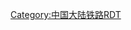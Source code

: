{{Routemap|title=牡佳客运专线|inline=<includeonly>1</includeonly>|map=
CONTg~~  ~~ ~~{{RoutemapRoute|Licon=u|[[图佳铁路]]往[[图们站]]方向}}
\ABZg+l\CONTfq~~ ~~ ~~{{RoutemapRoute|Licon=r|[[滨绥铁路]]往[[哈尔滨站]]方向}}
\ABZg+l\CONTfq~~ ~~ ~~{{RoutemapRoute|Licon=r|[[哈牡客运专线]]往[[哈尔滨站]]方向}}
BHF~~ 0~~[[牡丹江站]]
CONTgq\ABZglr\STR+r~~ ~~ ~~{{RoutemapRoute|Licon=l|[[滨绥铁路]]往[[绥芬河站]]方向}}
\\STRl\KRZo\STR+r
\\STR+l\STRr\LSTRe~~  ~~ ~~{{RoutemapRoute|Licon=d|[[图佳铁路]]往[[佳木斯站]]方向}}
HST~~ 17~~[[桦林东站]]
HST~~ 90~~[[林口南站]]
HST~~ 141~~[[鸡西西站]]
CONTgq\KRZo\CONTfq~~ ~~ ~~{{RoutemapRoute|Licon=l|[[林密铁路]]往[[鸡西站]]方向}}
HST~~ 195~~[[七台河西站]]
CONTgq\KRZo\CONTfq~~ ~~ ~~{{RoutemapRoute|Licon=l|[[勃七铁路]]往[[七台河站]]方向}}
HST~~ 264~~[[桦南东站]]
CONTgq\KRZo\CONTfq~~ ~~ ~~{{RoutemapRoute|Licon=r|[[桦阳铁路]]往[[桦南站]]方向}}
epHST~~ ~~[[孟家岗北站]]~~预留
HST~~ 334~~[[双鸭山西站]]
CONTgq\KRZo\STR+r~~ ~~ ~~{{RoutemapRoute|Licon=l|[[佳富铁路]]往[[双鸭山站]]方向}}
\epHST\LSTR~~ ~~[[四马架北站]]~~预留
\\STR\LSTR\LSTRa~~  ~~ ~~{{RoutemapRoute|Licon=u|[[图佳铁路]]往[[牡丹江站]]方向}}
\\ABZg+l\LABZqr\LSTRr
BHF~~ 371~~[[佳木斯站]]
CONTgq\ABZgr\~~ ~~ ~~{{RoutemapRoute|Licon=l|[[绥佳铁路]]往[[绥化站]]方向}}
CONTf~~ ~~ ~~{{RoutemapRoute|Licon=d|[[哈佳铁路]]往[[哈尔滨站]]方向}}
|bottom={{navbar|牡佳客运专线RDT}}
}}<noinclude>
{{rdt intro|[[牡佳客运专线]]}}
[[Category:中国大陆铁路RDT]]
</noinclude>